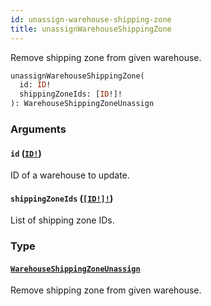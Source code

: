 ```yaml
---
id: unassign-warehouse-shipping-zone
title: unassignWarehouseShippingZone
---
```


Remove shipping zone from given warehouse.

```graphql
unassignWarehouseShippingZone(
  id: ID!
  shippingZoneIds: [ID!]!
): WarehouseShippingZoneUnassign

```

### Arguments

#### `id` ([`ID!`](/developer/api-reference/scalars/id))

ID of a warehouse to update.

#### `shippingZoneIds` ([`[ID!]!`](/developer/api-reference/scalars/id))

List of shipping zone IDs.

### Type

#### [`WarehouseShippingZoneUnassign`](/developer/api-reference/objects/warehouse-shipping-zone-unassign)

Remove shipping zone from given warehouse.
